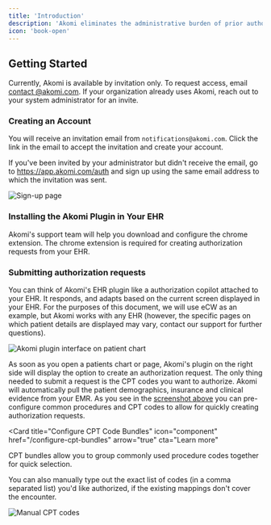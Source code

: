 ```yaml
---
title: 'Introduction'
description: 'Akomi eliminates the administrative burden of prior authorizations for healthcare providers.  What typically takes 10-20 minutes per patient can now be completed in under 5 seconds. Akomi uses advanced AI to extract clinical evidence from your EHR, validate it against payer guidelines, respond to authorization questions, and submit requests via portals or phone—entirely autonomously. The entire process is seamlessly initiated from within your existing EHR workflow.'
icon: 'book-open'
---
```


## Getting Started

Currently, Akomi is available by invitation only. To request access, email [contact
@akomi.com](mailto:contact@akomi.com). If your organization already uses Akomi, reach out to your system administrator for an invite.

### Creating an Account

You will receive an invitation email from `notifications@akomi.com`. Click the link in the email to accept the invitation and create your account.

If you've been invited by your administrator but didn't receive the email, go to https://app.akomi.com/auth and sign up using the same email address to which the invitation was sent.

<Frame>
  <img
    src="/images/invite-email.png"
    alt="Sign-up page"
    title="Akomi Sign-up Page"
    className="mx-auto"
    style={{
      width: '70%',
      border: '1px solid #e5e7eb',
      borderRadius: 'var(--rounded-lg,0.5rem)',
    }}
    caption="Akomi Invite Email"
  />
</Frame>

### Installing the Akomi Plugin in Your EHR

<Info>
  Akomi's support team will help you download and configure the chrome
  extension. The chrome extension is required for creating authorization
  requests from your EHR.
</Info>

### Submitting authorization requests

You can think of Akomi's EHR plugin like a authorization copilot attached to your EHR. It responds,
and adapts based on the current screen displayed in your EHR. For the purposes of this document, we will use eCW as an example,
but Akomi works with any EHR (however, the specific pages on which patient details are displayed may vary, contact our support for further questions).

<a id="akomi-plugin-screenshot"></a>
<Frame caption="Akomi's side panel, overlayed on eCW patient chart">
  <img
    src="/images/plugin-patient-chart.png"
    alt="Akomi plugin interface on patient chart"
    title="Akomi Plugin on Patient Chart"
    className="mx-auto"
    style={{
      width: '80%',
      border: '1px solid #e5e7eb',
      borderRadius: 'var(--rounded-lg,0.5rem)',
    }}
  />
</Frame>

As soon as you open a patients chart or page, Akomi's plugin on the right side will display the option to create an
authorization request. The only thing needed to submit a request is the CPT codes you want to authorize. Akomi will automatically pull
the patient demographics, insurance and clinical evidence from your EMR. As you see in the [screenshot above](#akomi-plugin-screenshot)
you can pre-configure common procedures and CPT codes to allow for quickly creating authorization requests.

<Card
  title="Configure CPT Code Bundles"
  icon="component"
  href="/configure-cpt-bundles"
  arrow="true"
  cta="Learn more"
>
  CPT bundles allow you to group commonly used procedure codes together for
  quick selection.
</Card>

You can also manually type out the exact list of codes (in a comma separated list) you'd like authorized, if the existing mappings don't cover the encounter.

<Frame caption="Manually enter any set of codes in a comma separated list">
  <img
    src="/images/manual-cpt-entry.gif"
    alt="Manual CPT codes"
    title="Manual CPT codes"
    className="mx-auto"
    style={{
      width: '50%',
      border: '1px solid #e5e7eb',
      borderRadius: 'var(--rounded-lg,0.5rem)',
    }}
  />
</Frame>
